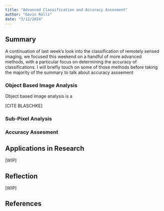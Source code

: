 ```yaml
---
title: "Advanced Classification and Accuracy Assesment"
author: "Gavin Rolls"
date: "3/12/2024"
---
```


## Summary

A continuation of last week's look into the classification of remotely sensed imaging, we focused this weekend on a handful of more advanced methods, with a particular focus on determining the accuracy of classifications. I will briefly touch on some of those methods before taking the majority of the summary to talk about accuracy asssement

### Object Based Image Analysis

Object based image analysis is a

\[CITE BLASCHKE\]

### Sub-Pixel Analysis

### Accuracy Assesment

## Applications in Research

\[WIP\]

## Reflection

\[WIP\]

## References
